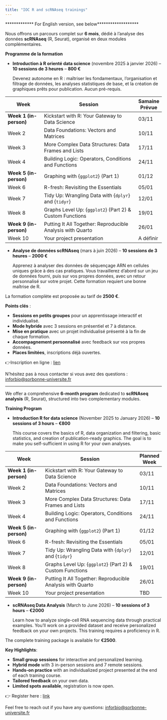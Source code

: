 ```yaml
---
title: "IOC R and scRNAseq trainings"
---
```


************* For English version, see below*******************

Nous offrons un parcours complet sur **6 mois**,
dédié à l'analyse des données **scRNAseq** (R, Seurat),
organisé en deux modules complémentaires.

**Programme de la formation**

- **Introduction à R orienté data science** (novembre 2025 à janvier 2026) – **10 sessions de 3 heures** – **800 €**

  Devenez autonome en R : maîtriser les fondamentaux,
  l’organisation et filtrage de données, les analyses statistiques de base,
  et la création de graphiques prêts pour publication. Aucun pré-requis.

| **Week**               | **Session**                                                   | **Samaine Prévue** |
|------------------------|---------------------------------------------------------------| -----------|
| **Week 1 (in-person)** | Kickstart with R: Your Gateway to Data Science                |  03/11     |
| Week 2                 | Data Foundations: Vectors and Matrices                        |  10/11     |
| Week 3                 | More Complex Data Structures: Data Frames and Lists           |  17/11     |
| Week 4                 | Building Logic: Operators, Conditions and Functions           |  24/11     |
| **Week 5 (in-person)** | Graphing with {`ggplot2`}  (Part 1)                           |  01/12     |
| Week 6                 | R-fresh: Revisiting the Essentials                            |  05/01     |
| Week 7                 | Tidy Up: Wrangling Data with {`dplyr`} and {`tidyr`}          |  12/01     |
| Week 8                 | Graphs Level Up: {`ggplot2`} (Part 2) & Custom Functions      |  19/01     |
| **Week 9 (in-person)** | Putting It All Together: Reproducible Analysis with Quarto    |  26/01     |
| Week 10                | Your project presentation                                     |  A définir |

- **Analyse de données scRNAseq** (mars à juin 2026) – **10 sessions de 3 heures** – **2000 €**

  Apprenez à analyser des données de séquençage ARN en cellules uniques grâce à des cas pratiques.
  Vous travaillerez d'abord sur un jeu de données fourni,
  puis sur vos propres données, avec un retour personnalisé sur votre projet.
  Cette formation requiert une bonne maîtrise de R. 

La formation complète est proposée au tarif de **2500 €**.

**Points clés** :

- **Sessions en petits groupes** pour un apprentissage interactif et individualisé.
- **Mode hybride** avec 3 sessions en présentiel et 7 à distance.
- **Mise en pratique** avec un projet individualisé présenté à la fin de chaque formation.
- **Accompagnement personnalisé** avec feedback sur vos propres données.
- **Places limitées**, inscriptions déjà ouvertes.

👉Inscription en ligne : [lien](https://docs.google.com/forms/d/e/1FAIpQLSeu9Y8LRxIx1ZKT7yKdzYMduZumRe5Nov4T0JbUPN0f21daQA/viewform?usp=sharing&ouid=107366283096380377724){target="_blank"}

N’hésitez pas à nous contacter si vous avez des questions : 
[inforbio@sorbonne-universite.fr](mailto:inforbio@sorbonne-universite.fr)


***************************************************************


We offer a comprehensive **6-month program** dedicated to **scRNAseq analysis** (R, Seurat),
structured into two complementary modules.

**Training Program**

- **Introduction R for data science** (November 2025 to January 2026) – **10 sessions of 3 hours** – **€800**

  This course covers the basics of R, data organization and filtering,
  basic statistics, and creation of publication-ready graphics.
  The goal is to make you self-sufficient in using R for your own analyses.

| **Week**               | **Session**                                                   | **Planned Week** |
|------------------------|---------------------------------------------------------------| ---------|
| **Week 1 (in-person)** | Kickstart with R: Your Gateway to Data Science                |  03/11   |
| Week 2                 | Data Foundations: Vectors and Matrices                        |  10/11   |
| Week 3                 | More Complex Data Structures: Data Frames and Lists           |  17/11   |
| Week 4                 | Building Logic: Operators, Conditions and Functions           |  24/11   |
| **Week 5 (in-person)** | Graphing with {`ggplot2`}  (Part 1)                           |  01/12   |
| Week 6                 | R-fresh: Revisiting the Essentials                            |  05/01   |
| Week 7                 | Tidy Up: Wrangling Data with {`dplyr`} and {`tidyr`}          |  12/01   |
| Week 8                 | Graphs Level Up: {`ggplot2`} (Part 2) & Custom Functions      |  19/01   |
| **Week 9 (in-person)** | Putting It All Together: Reproducible Analysis with Quarto    |  26/01   |
| Week 10                | Your project presentation                                     |  TBD     |
  
- **scRNAseq Data Analysis** (March to June 2026) – **10 sessions of 3 hours** – **€2000**

  Learn how to analyze single-cell RNA sequencing data through practical examples.
  You'll work on a provided dataset and receive personalized feedback on your own projects.
  This training requires a proficiency in R.

The complete training package is available for **€2500**.

**Key Highlights**:

- **Small group sessions** for interactive and personalized learning.
- **Hybrid mode** with 3 in-person sessions and 7 remote sessions.
- **Hands-on practice** with an individualized project presented at the end of each training course.
- **Tailored feedback** on your own data.
- **Limited spots available**, registration is now open.

👉 Register here : [link](https://docs.google.com/forms/d/e/1FAIpQLSeu9Y8LRxIx1ZKT7yKdzYMduZumRe5Nov4T0JbUPN0f21daQA/viewform?usp=sharing&ouid=107366283096380377724){target="_blank"}

Feel free to reach out if you have any questions:
[inforbio@sorbonne-universite.fr](mailto:inforbio@sorbonne-universite.fr)